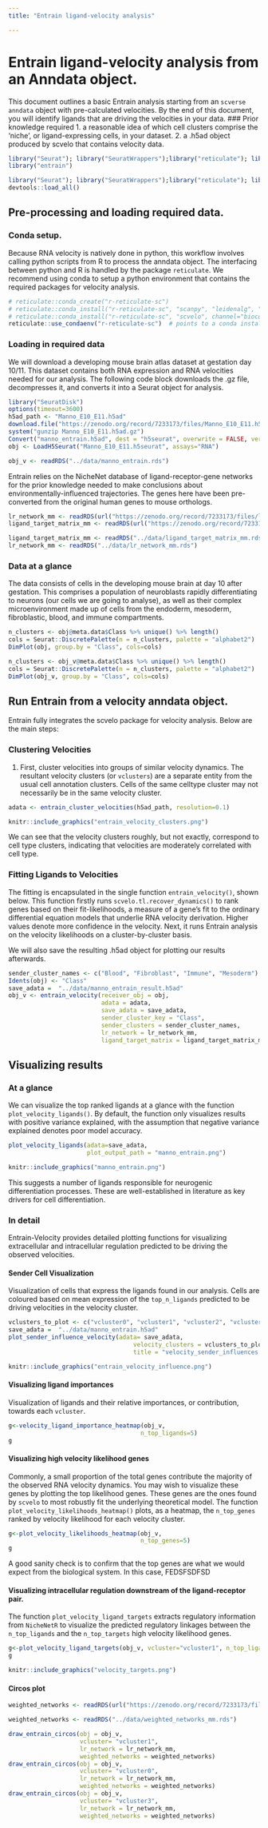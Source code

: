 ```yaml
---
title: "Entrain ligand-velocity analysis"

---
```

# Entrain ligand-velocity analysis from an Anndata object. 

This document outlines a basic Entrain analysis starting from an `scverse` `anndata` object with pre-calculated velocities. By the end of this document, you will identify ligands that are driving the velocities in your data.
### Prior knowledge required
1. a reasonable idea of which cell clusters comprise the 'niche', or ligand-expressing cells, in your dataset. 
2. a .h5ad object produced by scvelo that contains velocity data.  

```r
library("Seurat"); library("SeuratWrappers");library("reticulate"); library("dplyr"), library("circlize")
library("entrain")
```
```r
library("Seurat"); library("SeuratWrappers");library("reticulate"); library("dplyr"); suppressPackageStartupMessages(library(circlize))
devtools::load_all()
```


## Pre-processing and loading required data.

### Conda setup.
Because RNA velocity is natively done in python, this workflow involves calling python scripts from R to process the anndata object. The interfacing between python and R is handled by the package `reticulate`. We recommend using conda to setup a python environment that contains the required packages for velocity analysis.
```r
# reticulate::conda_create("r-reticulate-sc")
# reticulate::conda_install("r-reticulate-sc", "scanpy", "leidenalg", "python-igraph", "adjustText", channel="conda-forge")
# reticulate::conda_install("r-reticulate-sc", "scvelo", channel="bioconda") #scvelo not on default conda.
reticulate::use_condaenv("r-reticulate-sc")  # points to a conda installation that contains scanpy, scvelo, and anndata.
```

### Loading in required data

We will download a developing mouse brain atlas dataset at gestation day 10/11. This dataset contains both RNA expression and RNA velocities needed for our analysis. The following code block downloads the .gz file, decompresses it, and converts it into a Seurat object for analysis.
```r
library("SeuratDisk")
options(timeout=3600)
h5ad_path <- "Manno_E10_E11.h5ad"
download.file("https://zenodo.org/record/7233173/files/Manno_E10_E11.h5ad.gz", "Manno_E10_E11.h5ad.gz")
system("gunzip Manno_E10_E11.h5ad.gz")
Convert("manno_entrain.h5ad", dest = "h5seurat", overwrite = FALSE, verbose = TRUE)
obj <- LoadH5Seurat("Manno_E10_E11.h5seurat", assays="RNA")
```
```r
obj_v <- readRDS("../data/manno_entrain.rds")
```

Entrain relies on the NicheNet database of ligand-receptor-gene networks for the prior knowledge needed to make conclusions about environmentally-influenced trajectories.
The genes here have been pre-converted from the original human genes to mouse orthologs.
```r
lr_network_mm <- readRDS(url("https://zenodo.org/record/7233173/files/lr_network_mm.rds")) #
ligand_target_matrix_mm <- readRDS(url("https://zenodo.org/record/7233173/files/ligand_target_matrix_mm.rds"))
```
```r
ligand_target_matrix_mm <- readRDS("../data/ligand_target_matrix_mm.rds")
lr_network_mm <- readRDS("../data/lr_network_mm.rds")
```

### Data at a glance
The data consists of cells in the developing mouse brain at day 10 after gestation. This comprises a population of neuroblasts rapidly differentiating to neurons (our cells we are going to analyse), as well as their complex microenvironment made up of cells from the endoderm, mesoderm, fibroblastic, blood, and immune compartments.
```r
n_clusters <- obj@meta.data$Class %>% unique() %>% length()
cols = Seurat::DiscretePalette(n = n_clusters, palette = "alphabet2")
DimPlot(obj, group.by = "Class", cols=cols)
```
```r
n_clusters <- obj_v@meta.data$Class %>% unique() %>% length()
cols = Seurat::DiscretePalette(n = n_clusters, palette = "alphabet2")
DimPlot(obj_v, group.by = "Class", cols=cols)
```

## Run Entrain from a velocity anndata object.
Entrain fully integrates the scvelo package for velocity analysis. Below are the main steps:

### Clustering Velocities
1. First, cluster velocities into groups of similar velocity dynamics. The resultant velocity clusters (or `vclusters`) are a separate entity from the usual cell annotation clusters. Cells of the same celltype cluster may not necessarily be in the same velocity cluster.

``` r
adata <- entrain_cluster_velocities(h5ad_path, resolution=0.1)
```
``` r
knitr::include_graphics("entrain_velocity_clusters.png")
```

We can see that the velocity clusters roughly, but not exactly, correspond to cell type clusters, indicating that velocities are moderately correlated with cell type.

### Fitting Ligands to Velocities
The fitting is encapsulated in the single function `entrain_velocity()`, shown below. This function firstly runs  `scvelo.tl.recover_dynamics()` to rank genes based on their fit-likelihoods, a measure of a gene's fit to the ordinary differential equation models that underlie RNA velocity derivation. Higher values denote more confidence in the velocity. Next, it runs Entrain analysis on the velocity likelihoods on a cluster-by-cluster basis.

We will also save the resulting .h5ad object for plotting our results afterwards.
```r
sender_cluster_names <- c("Blood", "Fibroblast", "Immune", "Mesoderm")
Idents(obj) <- "Class"
save_adata =  "../data/manno_entrain_result.h5ad"
obj_v <- entrain_velocity(receiver_obj = obj,
                          adata = adata,
                          save_adata = save_adata,
                          sender_cluster_key = "Class",
                          sender_clusters = sender_cluster_names,
                          lr_network = lr_network_mm,
                          ligand_target_matrix = ligand_target_matrix_mm)
```
## Visualizing results

### At a glance
We can visualize the top ranked ligands at a glance with the function `plot_velocity_ligands()`. By default, the function only visualizes results with positive variance explained, with the assumption that negative variance explained denotes poor model accuracy.

``` r
plot_velocity_ligands(adata=save_adata,
                      plot_output_path = "manno_entrain.png")

```

```r
knitr::include_graphics("manno_entrain.png")
```
This suggests a number of ligands responsible for neurogenic differentiation processes. These are well-established in literature as key drivers for cell differentiation.

### In detail
Entrain-Velocity provides detailed plotting functions for visualizing extracellular and intracellular regulation predicted to be driving the observed velocities.

#### Sender Cell Visualization
Visualization of cells that express the ligands found in our analysis. Cells are coloured based on mean expression of the `top_n_ligands` predicted to be driving velocities in the velocity cluster. 
```r
vclusters_to_plot <- c("vcluster0", "vcluster1", "vcluster2", "vcluster3")
save_adata =  "../data/manno_entrain.h5ad"
plot_sender_influence_velocity(adata= save_adata,
                                   velocity_clusters = vclusters_to_plot,
                                   title = "velocity_sender_influences.png")
```


```r
knitr::include_graphics("entrain_velocity_influence.png")
```
#### Visualizing ligand importances
Visualization of ligands and their relative importances, or contribution, towards each `vcluster`.
```r
g<-velocity_ligand_importance_heatmap(obj_v,
                                     n_top_ligands=5)
g
```

#### Visualizing high velocity likelihood genes
Commonly, a small proportion of the total genes contribute the majority of the observed RNA velocity dynamics. You may wish to visualize these genes by plotting the top likelihood genes. These genes are the ones found by `scvelo` to most robustly fit the underlying theoretical model. The function `plot_velocity_likelihoods_heatmap()` plots, as a heatmap, the `n_top_genes` ranked by velocity likelihood for each velocity cluster. 
```r
g<-plot_velocity_likelihoods_heatmap(obj_v,
                                     n_top_genes=5)
g
```

A good sanity check is to confirm that the top genes are what we would expect from the biological system. In this case,  FEDSFSDFSD

#### Visualizing intracellular regulation downstream of the ligand-receptor pair.
The function `plot_velocity_ligand_targets` extracts regulatory information from `NicheNetR` to visualize the predicted regulatory linkages between the `n_top_ligands` and the `n_top_targets` high velocity likelihood genes. 
```r
g<-plot_velocity_ligand_targets(obj_v, vcluster="vcluster1", n_top_ligands=10L, ligand_target_matrix=ligand_target_matrix_mm)
g
```
```r
knitr::include_graphics("velocity_targets.png")
```

#### Circos plot
``` r
weighted_networks <- readRDS(url("https://zenodo.org/record/7233173/files/weighted_networks_mm.rds"))
```
```r
weighted_networks <- readRDS("../data/weighted_networks_mm.rds")
```

``` r
draw_entrain_circos(obj = obj_v,
                    vcluster= "vcluster1",
                    lr_network = lr_network_mm,
                    weighted_networks = weighted_networks)
draw_entrain_circos(obj = obj_v,
                    vcluster= "vcluster0",
                    lr_network = lr_network_mm,
                    weighted_networks = weighted_networks)
draw_entrain_circos(obj = obj_v,
                    vcluster= "vcluster3",
                    lr_network = lr_network_mm,
                    weighted_networks = weighted_networks)

```

